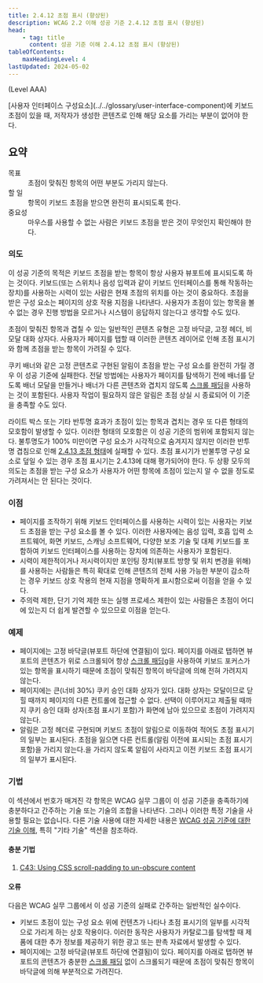 ```yaml
---
title: 2.4.12 초점 표시 (향상된)
description: WCAG 2.2 이해 성공 기준 2.4.12 초점 표시 (향상된)
head:
    - tag: title
      content: 성공 기준 이해 2.4.12 초점 표시 (향상된)
tableOfContents:
    maxHeadingLevel: 4
lastUpdated: 2024-05-02
---
```



(Level AAA)

<Card title="성공 기준(SC)">
[사용자 인터페이스 구성요소](../../glossary/user-interface-component)에 키보드 초점이 있을 때, 저작자가 생성한 콘텐츠로 인해 해당 요소를 가리는 부분이 없어야 한다.
</Card>

## 요약

<dl>
<dt>목표</dt>
<dd>초점이 맞춰진 항목의 어떤 부분도 가리지 않는다.</dd>
<dt>할 일</dt>
<dd>항목이 키보드 초점을 받으면 완전히 표시되도록 한다.</dd>
<dt>중요성</dt>
<dd>마우스를 사용할 수 없는 사람은 키보드 초점을 받은 것이 무엇인지 확인해야 한다.</dd>
</dl>

### 의도

이 성공 기준의 목적은 키보드 초점을 받는 항목이 항상 사용자 뷰포트에 표시되도록 하는 것이다. 키보드(또는 스위치나 음성 입력과 같이 키보드 인터페이스를 통해 작동하는 장치)를 사용하는 시력이 있는 사람은 현재 초점의 위치를 아는 것이 중요하다. 초점을 받은 구성 요소는 페이지의 상호 작용 지점을 나타낸다. 사용자가 초점이 있는 항목을 볼 수 없는 경우 진행 방법을 모르거나 시스템이 응답하지 않는다고 생각할 수도 있다.

초점이 맞춰진 항목과 겹칠 수 있는 일반적인 콘텐츠 유형은 고정 바닥글, 고정 헤더, 비모달 대화 상자다. 사용자가 페이지를 탭할 때 이러한 콘텐츠 레이어로 인해 초점 표시기와 함께 초점을 받는 항목이 가려질 수 있다.

쿠키 배너와 같은 고정 콘텐츠로 구현된 알림이 초점을 받는 구성 요소를 완전히 가릴 경우 이 성공 기준에 실패한다. 전달 방법에는 사용자가 페이지를 탐색하기 전에 배너를 닫도록 배너 모달을 만들거나 배너가 다른 콘텐츠와 겹치지 않도록 [스크롤 패딩](https://www.w3.org/TR/css-scroll-snap/#propdef-scroll-padding)을 사용하는 것이 포함된다. 사용자 작업이 필요하지 않은 알림은 초점 상실 시 종료되어 이 기준을 충족할 수도 있다.

라이트 박스 또는 기타 반투명 효과가 초점이 있는 항목과 겹치는 경우 또 다른 형태의 모호함이 발생할 수 있다. 이러한 형태의 모호함은 이 성공 기준의 범위에 포함되지 않는다. 불투명도가 100% 미만이면 구성 요소가 시각적으로 숨겨지지 않지만 이러한 반투명 겹침으로 인해 [2.4.13 초점 형태](../understanding/focus-appearance.html)에 실패할 수 있다. 초점 표시기가 반불투명 구성 요소로 덮일 수 있는 경우 초점 표시기는 2.4.13에 대해 평가되어야 한다. 두 상황 모두의 의도는 초점을 받는 구성 요소가 사용자가 어떤 항목에 초점이 있는지 알 수 없을 정도로 가려져서는 안 된다는 것이다.

### 이점

*   페이지를 조작하기 위해 키보드 인터페이스를 사용하는 시력이 있는 사용자는 키보드 초점을 받는 구성 요소를 볼 수 있다. 이러한 사용자에는 음성 입력, 호흡 입력 소프트웨어, 화면 키보드, 스캐닝 소프트웨어, 다양한 보조 기술 및 대체 키보드를 포함하여 키보드 인터페이스를 사용하는 장치에 의존하는 사용자가 포함된다.
*   시력이 제한적이거나 저시력이지만 포인팅 장치(뷰포트 방향 및 위치 변경을 위해)를 사용하는 사람들은 특히 확대로 인해 콘텐츠의 전체 사용 가능한 부분이 감소하는 경우 키보드 상호 작용의 현재 지점을 명확하게 표시함으로써 이점을 얻을 수 있다.
*   주의력 제한, 단기 기억 제한 또는 실행 프로세스 제한이 있는 사람들은 초점이 어디에 있는지 더 쉽게 발견할 수 있으므로 이점을 얻는다.

### 예제

*   페이지에는 고정 바닥글(뷰포트 하단에 연결됨)이 있다. 페이지를 아래로 탭하면 뷰포트의 콘텐츠가 위로 스크롤되어 항상 [스크롤 패딩g](https://www.w3.org/TR/css-scroll-snap/#propdef-scroll-padding)을 사용하여 키보드 포커스가 있는 항목을 표시하기 때문에 초점이 맞춰진 항목이 바닥글에 의해 전혀 가려지지 않는다.
*   페이지에는 큰(너비 30%) 쿠키 승인 대화 상자가 있다. 대화 상자는 모달이므로 닫힐 때까지 페이지의 다른 컨트롤에 접근할 수 없다. 선택이 이루어지고 제출될 때까지 쿠키 승인 대화 상자(초점 표시기 포함)가 화면에 남아 있으므로 초점이 가려지지 않는다.
*   알림은 고정 헤더로 구현되며 키보드 초점이 알림으로 이동하여 적어도 초점 표시기의 일부는 표시된다. 초점을 잃으면 다른 컨트롤(알림 이전에 표시되는 초점 표시기 포함)을 가리지 않는다.을 가리지 않도록 알림이 사라지고 이전 키보드 초점 표시기의 일부가 표시된다.

### 기법

이 섹션에서 번호가 매겨진 각 항목은 WCAG 실무 그룹이 이 성공 기준을 충족하기에 충분하다고 간주하는 기술 또는 기술의 조합을 나타낸다. 그러나 이러한 특정 기술을 사용할 필요는 없습니다. 다른 기술 사용에 대한 자세한 내용은 [WCAG 성공 기준에 대한 기술 이해](../understanding-techniques), 특히 "기타 기술" 섹션을 참조하라.

#### 충분 기법

1.  [C43: Using CSS scroll-padding to un-obscure content](https://www.w3.org/WAI/WCAG22/Techniques/css/C43)

#### 오류

다음은 WCAG 실무 그룹에서 이 성공 기준의 실패로 간주하는 일반적인 실수이다.

*   키보드 초점이 있는 구성 요소 위에 컨텐츠가 나타나 초점 표시기의 일부를 시각적으로 가리게 하는 상호 작용이다. 이러한 동작은 사용자가 카탈로그를 탐색할 때 제품에 대한 추가 정보를 제공하기 위한 광고 또는 판촉 자료에서 발생할 수 있다.
*   페이지에는 고정 바닥글(뷰포트 하단에 연결됨)이 있다. 페이지를 아래로 탭하면 뷰포트의 콘텐츠가 충분한 [스크롤 패딩](https://www.w3.org/TR/css-scroll-snap/#propdef-scroll-padding) 없이 스크롤되기 때문에 초점이 맞춰진 항목이 바닥글에 의해 부분적으로 가려진다.

